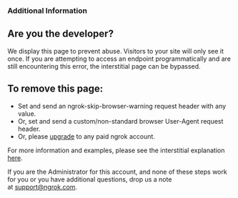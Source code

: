 ### Additional Information

## Are you the developer?

We display this page to prevent abuse. Visitors to your site will only see it once.
If you are attempting to access an endpoint programmatically and are still encountering this error, the interstitial page can be bypassed.

## To remove this page:

- Set and send an ngrok-skip-browser-warning request header with any value.
- Or, set and send a custom/non-standard browser User-Agent request header.
- Or, please [upgrade](https://dashboard.ngrok.com/billing) to any paid ngrok account.

For more information and examples, please see the interstitial explanation [here](https://ngrok.com/docs/guides/limits/#why-is-there-an-interstitial-in-front-of-my-html-content).

If you are the Administrator for this account, and none of these steps work for you or you have additional questions, drop us a note at [support@ngrok.com](mailto:support@ngrok.com?subject=Help%20with%20ngrok%203200%20error).
